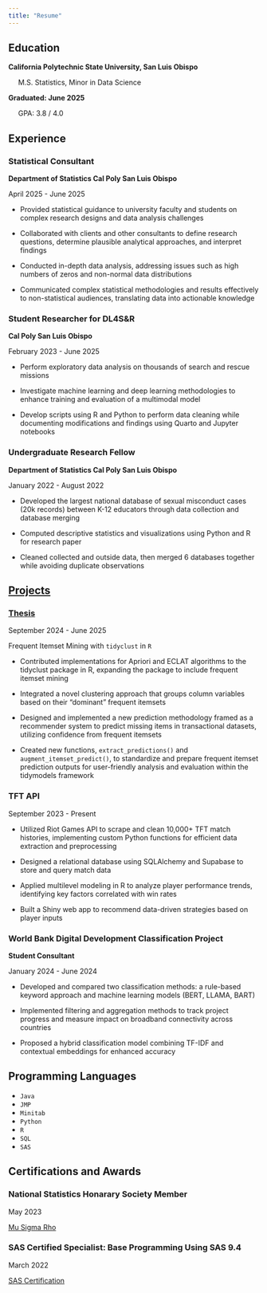 ```yaml
---
title: "Resume"
---
```


## Education

**California Polytechnic State University, San Luis Obispo**

\ \ \ \ \ M.S. Statistics, Minor in Data Science
     
**Graduated: June 2025**
     
\ \ \ \ \ GPA: 3.8 / 4.0


## Experience

### Statistical Consultant
**Department of Statistics Cal Poly San Luis Obispo**

April 2025 - June 2025

* Provided statistical guidance to university faculty and students on complex research designs and data analysis challenges

* Collaborated with clients and other consultants to define research questions, determine plausible analytical approaches, and interpret findings

* Conducted in-depth data analysis, addressing issues such as high numbers of zeros and non-normal data distributions

* Communicated complex statistical methodologies and results effectively to non-statistical audiences, translating data into actionable knowledge

### Student Researcher for DL4S&R
**Cal Poly San Luis Obispo**

February 2023 - June 2025

* Perform exploratory data analysis on thousands of search and rescue missions

* Investigate machine learning and deep learning methodologies to enhance training and evaluation of a multimodal model

* Develop scripts using R and Python to perform data cleaning while documenting modifications and findings using Quarto and Jupyter notebooks

### Undergraduate Research Fellow
**Department of Statistics Cal Poly San Luis Obispo**

January 2022 - August 2022

* Developed the largest national database of sexual misconduct cases (20k records) between K-12 educators through data collection and database merging

* Computed descriptive statistics and visualizations using Python and R for research paper

* Cleaned collected and outside data, then merged 6 databases together while avoiding duplicate observations


## [Projects](projects.qmd)

### [Thesis](thesis.qmd)

September 2024 - June 2025

Frequent Itemset Mining with `tidyclust` in `R`

* Contributed implementations for Apriori and ECLAT algorithms to the tidyclust package in R, expanding the
package to include frequent itemset mining

* Integrated a novel clustering approach that groups column variables based on their "dominant" frequent itemsets

* Designed and implemented a new prediction methodology framed as a recommender system to predict missing items in transactional datasets, utilizing confidence from frequent itemsets

* Created new functions, `extract_predictions()` and `augment_itemset_predict()`, to standardize and prepare frequent itemset prediction outputs for user-friendly analysis and evaluation within the tidymodels framework

### TFT API

September 2023 - Present

* Utilized Riot Games API to scrape and clean 10,000+ TFT match histories, implementing custom Python functions for efficient data extraction and preprocessing

* Designed a relational database using SQLAlchemy and Supabase to store and query match data

* Applied multilevel modeling in R to analyze player performance trends, identifying key factors correlated with win rates

* Built a Shiny web app to recommend data-driven strategies based on player inputs

### World Bank Digital Development Classification Project
**Student Consultant**

January 2024 - June 2024

* Developed and compared two classification methods: a rule-based keyword approach and machine learning models (BERT, LLAMA, BART)

* Implemented filtering and aggregation methods to track project progress and measure impact on broadband connectivity across countries

* Proposed a hybrid classification model combining TF-IDF and contextual embeddings for enhanced accuracy


## Programming Languages

* `Java`
* `JMP`
* `Minitab`
* `Python`
* `R`
* `SQL`
* `SAS`


## Certifications and Awards

### National Statistics Honarary Society Member

May 2023

[Mu Sigma Rho](https://www.stat.purdue.edu/msr/)

### SAS Certified Specialist: Base Programming Using SAS 9.4

March 2022

[SAS Certification](https://www.credly.com/badges/5dd7f7d3-c885-467c-bff0-ed752e024472)
